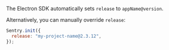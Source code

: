 The Electron SDK automatically sets `release` to `appName@version`.

Alternatively, you can manually override `release`:

```javascript
Sentry.init({
  release: "my-project-name@2.3.12",
});
```
